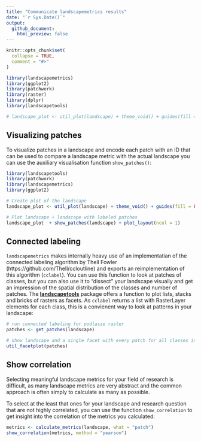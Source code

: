 ```yaml
---
title: "Communicate landscapemetrics results"
date: "`r Sys.Date()`"
output:
  github_document:
    html_preview: false
---
```


```r
knitr::opts_chunk$set(
  collapse = TRUE,
  comment = "#>"
)
```

```r
library(landscapemetrics)
library(ggplot2)
library(patchwork)
library(raster)
library(dplyr)
library(landscapetools)

# landscape_plot <- util_plot(landscape) + theme_void() + guides(fill = FALSE) + coord_equal()
```

## Visualizing patches

To visualize patches in a landscape and encode each patch with an ID that can be used to compare a landscape metric with the actual landscape you can use the auxiliary visualisation function `show_patches()`:

```r
library(landscapetools)
library(patchwork)
library(landscapemetrics)
library(ggplot2)

# Create plot of the landscape
landscape_plot <- util_plot(landscape) + theme_void() + guides(fill = FALSE) + coord_equal()

# Plot landscape + landscape with labeled patches
landscape_plot  + show_patches(landscape) + plot_layout(ncol = 1)
```

## Connected labeling 

`landscapemetrics` makes internally heavy use of an implementatian of the connected labeling algorithm by Thell Fowler (https://github.com/Thell/ccloutline) and exports an reimplementation of this algorithm (`cclabel`). You can use this function to look at patches of classes, but you can also use it to "dissect" your landscape
visually and get an impression of the spatial distribution of the classes and number of patches. The [**landscapetools**](https://github.com/ropensci/landscapetools) package offers a function to plot lists, stacks and bricks of rasters as facets. As `cclabel` returns a list with RasterLayer elements for each class, this is a convienent way
to look at patterns in your landscape:

```r
# run connected labeling for podlasie raster
patches <- get_patches(landscape)

# show landscape and a single facet with every patch for all classes in podlasie
util_facetplot(patches) 
```

## Show correlation

Selecting meaningful landscape metrics for your field of research is difficult,
as many landscape metrics are very abstract and the common approach is often simply 
to calculate as many as possible.

To select at the least that ones for your landscape and research question that are 
not highly correlated, you can use the function `show_correlation` to get insight
into the correlation of the metrics you calculated:

```r
metrics <- calculate_metrics(landscape, what = "patch")
show_correlation(metrics, method = "pearson")
```

